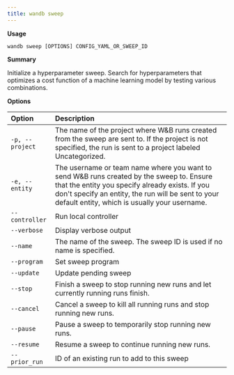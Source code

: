 ```yaml
---
title: wandb sweep
---
```


**Usage**

`wandb sweep [OPTIONS] CONFIG_YAML_OR_SWEEP_ID`

**Summary**

Initialize a hyperparameter sweep. Search for hyperparameters that optimizes
a cost function of a machine learning model by testing various combinations.


**Options**

| **Option** | **Description** |
| :--- | :--- |
| `-p, --project` | The name of the project where W&B runs created from   the sweep are sent to. If the project is not specified, the run is sent to a project labeled   Uncategorized. |
| `-e, --entity` | The username or team name where you want to send W&B   runs created by the sweep to. Ensure that the entity you specify already exists. If you don't specify an   entity, the run will be sent to your default entity, which is usually your username. |
| `--controller` | Run local controller |
| `--verbose` | Display verbose output |
| `--name` | The name of the sweep. The sweep ID is used if no name   is specified. |
| `--program` | Set sweep program |
| `--update` | Update pending sweep |
| `--stop` | Finish a sweep to stop running new runs and let   currently running runs finish. |
| `--cancel` | Cancel a sweep to kill all running runs and stop   running new runs. |
| `--pause` | Pause a sweep to temporarily stop running new runs. |
| `--resume` | Resume a sweep to continue running new runs. |
| `--prior_run` | ID of an existing run to add to this sweep |



